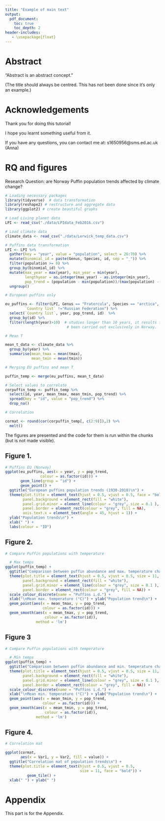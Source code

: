 ```yaml
---
title: "Example of main text"
output:
  pdf_document:
    toc: true 
    toc_depth: 2
header-includes:
   - \usepackage{float}
---
```


\newpage

\begin{centering}

\vspace{3 cm}

\Huge

{\bf Thesis title}

\vspace{3 cm}

\Large
Author Name

\vspace{3 cm}


\normalsize
Submitted in partial fulfilment of the requirements of the degree of ...

Month Year

\vspace{3 cm}

\normalsize
School of ...

\normalsize
University

\end{centering}

\newpage

# Abstract 

"Abstract is an abstract concept."






(The title should always be centred. This has not been done since it's only an example.)


\newpage

# Acknowledgements 

Thank you for doing this tutorial! 

I hope you learnt something useful from it.

If you have any questions, you can contact me at: s1650956@sms.ed.ac.uk (Anna)

\newpage


# RQ and figures 

Research Question: are Norway Puffin population trends affected by climate change? 

```r
# Loading necessary packages 
library(tidyverse)  # data transformation 
library(reshape2) # restructure and aggregate data 
library(ggplot2) # create beautiful graphs 

# Load Living planet data
LPI <- read_csv("./data/LPIdata_Feb2016.csv")

# Load climate data 
climate_data <- read_csv("./data/Lerwick_temp_data.csv")

# Puffins data transformation
LPI <- LPI %>% 
  gather(key = "year", value = "population", select = 26:70) %>% 
  mutate(binomial_id = paste(Genus, Species, id, sep = "_")) %>% 
  filter(population >= 0) %>% 
  group_by(binomial_id) %>% 
  mutate(max_year = max(year), min_year = min(year), 
         lengthyear = as.integer(max_year) - as.integer(min_year), 
         pop_trend = (population - min(population))/(max(population) - min(population))) %>%
  ungroup() 

# European puffins only 

eu_puffins <- filter(LPI, Genus == "Fratercula", Species == "arctica",
         `Country list` !="Russian Federation") %>% 
  select(`Country list`, year, pop_trend, id)  %>% 
  group_by(id) %>%
  filter(length(year)>10)  # studies longer than 10 years, it results they have 
                            # been carried out exclusively in Norway. 

# Mean T 

mean_t_data <- climate_data %>% 
  group_by(year) %>%
  summarise(mean_tmax = mean(tmax),  
            mean_tmin = mean(tmin)) 

# Merging EU puffins and mean T

puffin_temp <- merge(eu_puffins, mean_t_data) 

# Select values to correlate
corpuffin_temp <- puffin_temp %>% 
  select(id, year, mean_tmax, mean_tmin, pop_trend) %>%
  spread(key = "id", value = "pop_trend") %>%
  drop_na() 

# Correlation 

cormat <- round(cor(corpuffin_temp[, c(2:9)]),2) %>%
  melt() 
```

The figures are presented and the code for them is run within the chunks 
(but is not made visible). 

## Figure 1. 
```r

# Puffins EU (Norway)
ggplot(eu_puffins, aes(x = year, y = pop_trend, 
                colour = as.factor(id))) +
       geom_line(group = "id") +
       geom_point() +
  ggtitle("European puffins population trends (1930-2018)\n") + 
  theme(plot.title = element_text(hjust = 0.5, vjust = 0.5, face = "bold"),
        panel.background = element_rect(fill = "white"),
        panel.grid.minor = element_line(colour = "grey", size = 0.1 ),
        panel.border = element_rect(colour = "grey", fill = NA),
        axis.text.x = element_text(angle = 45, hjust = 1)) +
  ylab("Population trends\n") + 
  xlab(" ") +
  labs(colour = "ID")
```


## Figure 2. 
```r

# Compare Puffin populations with temperature

  # Max temps
ggplot(puffin_temp) + 
  ggtitle("Comparison between puffin abundance and max. temperature changes (1930-2018)\n") + 
  theme(plot.title = element_text(hjust = 0.5, vjust = 0.5, size = 11, face = "bold"),
        panel.background = element_rect(fill = "white"),
        panel.grid.minor = element_line(colour = "grey", size = 0.1 ),
        panel.border = element_rect(colour = "grey", fill = NA)) +
  scale_colour_discrete(name = "Puffins i.d.") +
  xlab("\nMean max. temperature (°C)") + ylab("Population trend\n") +
  geom_point(aes(x = mean_tmax, y = pop_trend, 
                 colour = as.factor(id))) + 
  geom_smooth(aes(x = mean_tmax, y = pop_trend, 
                  colour = as.factor(id)), 
              method = 'lm') 
```

## Figure 3
```r

# Compare Puffin populations with temperature

  # Min temps
ggplot(puffin_temp) + 
  ggtitle("Comparison between puffin abundance and min. temperature changes (1930-2018)\n") + 
  theme(plot.title = element_text(hjust = 0.5, vjust = 0.5, size = 11, face = "bold"),
        panel.background = element_rect(fill = "white"),
        panel.grid.minor = element_line(colour = "grey", size = 0.1 ),
        panel.border = element_rect(colour = "grey", fill = NA)) +
  scale_colour_discrete(name = "Puffins i.d.") +
  xlab("\nMean min. temperature (°C)") + ylab("Population trend\n") +
  geom_point(aes(x = mean_tmin, y = pop_trend, 
                 colour = as.factor(id))) +
  geom_smooth(aes(x = mean_tmin, y = pop_trend, 
                  colour = as.factor(id)), 
              method = 'lm')
```

## Figure 4. 
```r

# Correlation mat

ggplot(cormat, 
       aes(x = Var1, y = Var2, fill = value)) + 
  ggtitle("Correlation mat of population trends\n") +
  theme(plot.title = element_text(hjust = 0.5, vjust = 0.5, 
                                  size = 11, face = "bold")) +
          geom_tile() +
  xlab(" ") + ylab(" ")
```


\newpage
 
# Appendix 


This part is for the Appendix.



